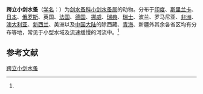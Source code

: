 {{Speciesbox
| name = 跨立小剑水蚤
| status = 
| status_system = 
| image = 
| genus = Microcyclops
| species = varicans
| authority = (Sars, 1963)<ref name='id12597'>{{cite web| url =http://www.bioinfo.cn/db05/BjdwSpecies.php?action=view&id=12597| title =跨立小剑水蚤| work =《中国动物物种编目数据库》| publisher =中国科学院微生物研究所| author =中国科学院动物研究所| accessdate =2009-04-28| deadurl =yes| archiveurl =https://web.archive.org/web/20160305021319/http://www.bioinfo.cn/db05/BjdwSpecies.php?action=view&id=12597| archivedate =2016-03-05}}</ref>
}}

'''跨立小剑水蚤'''（[[学名|学名]]：{{lang|la|''Microcyclops varicans''}}）为[[剑水蚤科|剑水蚤科]][[小剑水蚤属|小剑水蚤属]]的动物。分布于[[印度|印度]]、[[斯里兰卡|斯里兰卡]]、[[日本|日本]]、[[俄罗斯|俄罗斯]]、英国、[[法国|法国]]、[[德国|德国]]、[[挪威|挪威]]、[[瑞典|瑞典]]、[[瑞士|瑞士]]、波兰、罗马尼亚、[[非洲|非洲]]、[[澳大利亚|澳大利亚]]、[[新西兰|新西兰]]、美洲以及[[中国大陆|中国大陆]]的除西藏、[[青海|青海]]、新疆外其余各省区均有分布等地，常见于小型水域及流速缓慢的河流中。<ref name='id12597'/>

== 参考文献 ==
{{reflist}}

{{Wikispecies|Microcyclops varicans}}
{{Taxonbar|from=Q6555774}}

[[Category:小剑水蚤属|跨立小剑水蚤]]


{{节肢动物小作品}}